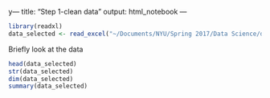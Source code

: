 y---
title: "Step 1-clean data"
output: html_notebook
---

```r
library(readxl)
data_selected <- read_excel("~/Documents/NYU/Spring 2017/Data Science/data_selected.xlsx")
```

Briefly look at the data
```r
head(data_selected)
str(data_selected)
dim(data_selected)
summary(data_selected)
```
```r

```

